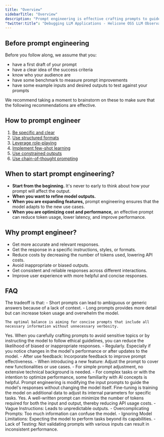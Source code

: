 ```yaml
---
title: "Overview"
sidebarTitle: "Overview"
description: "Prompt engineering is effective crafting prompts to guide Large Language Models (LLMs) like GPT-4 to produce desired outputs. It involves strategically designing input prompts to elicit accurate, relevant, and useful responses from the model."
"twitter:title": "Debugging LLM Applications - Helicone OSS LLM Observability"
---
```




## Before prompt engineering

Before you follow along, we assume that you: 
- have a first draft of your prompt
- have a clear idea of the success criteria
- know who your audience are
- have some benchmark to measure prompt improvements
- have some example inputs and desired outputs to test against your prompts

We recommend taking a moment to brainstorm on these to make sure that the following recommendations are effective. 


## How to prompt engineer 
1. [Be specific and clear](/use-cases/prompt-engineering/be-specific-and-clear)
2. [Use structured formats](/use-cases/prompt-engineering/use-structured-formats)
3. [Leverage role-playing](/use-cases/prompt-engineering/leverage-role-playing)
4. [Implement few-shot learning](/use-cases/prompt-engineering/implement-few-shot-learning)
5. [Use constrained outputs](/use-cases/prompt-engineering/use-constrained-outputs)
6. [Use chain-of-thought prompting](/use-cases/prompt-engineering/use-chain-of-thought-prompting)


## When to start prompt engineering? 

- **Start from the beginning.** It's never to early to think about how your prompt will affect the output.
- **When you want to refine model outputs.**
- **When you are expanding features,** prompt engineering ensures that the model adapts to the new use cases.
- **When you are optimizing cost and performance,** an effective prompt can reduce token usage, lower latency, and improve performance.

## Why prompt engineer? 
- Get more accurate and relevant responses.
- Get the response in a specific instructions, styles, or formats.
- Reduce costs by decreasing the number of tokens used, lowering API costs.
- Avoid inappropriate or biased outputs.
- Get consistent and reliable responses across different interactions.
- Improve user experience with more helpful and concise responses.

## FAQ 

<AccordionGroup>
  <Accordion title="How does prompt length affect model responses?">
    The tradeoff is that: 
    - Short prompts can lead to ambiguous or generic answers because of a lack of context.
    - Long prompts provides more detail but can increase token usage and overwhelm the model.

    The optimal balance is aiming for concise prompts that include all necessary information without unnecessary verbosity.
  </Accordion>

  <Accordion title="Can prompt engineering remove biases?">
    Yes. When you carefully crafting prompts to avoid sensitive topics or by instructing the model to follow ethical guidelines, you can reduce the likelihood of biased or inappropriate responses.
  </Accordion>

  <Accordion title="How often should I update my prompts?">
    - Regularly. Especially if you notice changes in the model's performance or after updates to the model. 
    - After use feedback: Incorporate feedback to improve prompt effectiveness.
    - When introducing a new feature: Adjust the prompt to cover new functionalities or use cases.
  </Accordion> 

  <Accordion title="Do I need to be technical to prompt engineer?">
    - For simple prompt adjustment, no extensive technical background is needed.
    - For complex tasks or with the intention to optimize performance, some familiarity with AI concepts is helpful. 
  </Accordion> 

  <Accordion title="What's the difference between prompt engineering vs. finetuning?">
    Prompt engineering is modifying the input prompts to guide the model's responses without changing the model itself. Fine-tuning is training the model on additional data to adjust its internal parameters for specific tasks.
  </Accordion> 

  <Accordion title="Can you cut cost with prompt engineering?">
    Yes. A well-written prompt can minimize the number of tokens required for both the input and output, thereby reducing API usage costs.
  </Accordion> 

  <Accordion title="What are some common mistakes with prompt engineering?">
  - Vague Instructions: Leads to unpredictable outputs.
  - Overcomplicating Prompts: Too much information can confuse the model.
  - Ignoring Model Limitations: Expecting the model to perform tasks beyond its capabilities.
  - Lack of Testing: Not validating prompts with various inputs can result in inconsistent performance.  
  </Accordion> 

</AccordionGroup>

<QuestionsSection />
